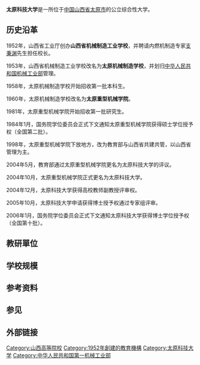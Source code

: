 {{Infobox 中国大学 |
| Name = 太原科技大学
| EnglishName = Taiyuan University of Science and Technology
| SealImage = Taiyuan University of Science and Technology.png|200px
| SealInfo =
| Motto = 负重奋进，笃行求实
| Established = 1952年
| Type = 公立
| Secretary = [[王志连|王志连]]
| President = [[白培康|白培康]]
| President_title_1 =
| President_1 =
| Location = {{CHN}}山西省[[太原市|太原市]]
| Campus = 
| AreaTotal = 77.2万平方米
| Department = 
| Faculty = 
| Professor =
| Associate Professor =
| Assistant Professor =
| Lecturer =
| Student =20000余
| Undergraduate =
| Postgraduate =
| master =
| phd =
| Affiliations =
| Colors =
| Nickname =
| Mascot =
| Data =
| Website = http://www.tyust.edu.cn/
}}
'''太原科技大学'''是一所位于[[中华人民共和国|中国]][[山西省|山西省]][[太原市|太原市]]的公立综合性大学。

==历史沿革==
1952年，山西省工业厅创办'''山西省机械制造工业学校'''，并聘请内燃机制造专家[[支秉渊|支秉渊]]先生担任校长。

1953年，山西省机械制造工业学校改名为'''太原机械制造学校'''，并划归[[中华人民共和国机械工业部|中华人民共和国机械工业部]]管理。

1958年，太原机械制造学校开始招收第一批本科生。

1960年，太原机械制造学校改名为'''太原重型机械学院'''。

1981年，太原重型机械学院开始招收第一批研究生。

1984年1月，国务院学位委员会正式下文通知太原重型机械学院获得硕士学位授予权（全国第二批）。

1998年，太原重型机械学院下放地方，改为教育部与山西省共建共管，以山西省管理为主。

2004年5月，教育部通过太原重型机械学院更名为太原科技大学的评议。

2004年10月，太原重型机械学院正式更名为太原科技大学。

2004年12月，太原科技大学获得高校教师副教授评审权。

2005年10月，太原科技大学申请获得博士授予权通过专家组评审。

2006年1月，国务院学位委员会正式下文通知太原科技大学获得博士学位授予权（全国第十批）。

==教研單位==
==学校规模==

==参考资料==
<div class="references-small">
<references />
</div>

==参见==
==外部链接==

{{山西高等院校}}
[[Category:山西高等院校|Category:山西高等院校]]
[[Category:1952年創建的教育機構|Category:1952年創建的教育機構]]
[[Category:太原科技大学|Category:太原科技大学]]
[[Category:中华人民共和国第一机械工业部|Category:中华人民共和国第一机械工业部]]
